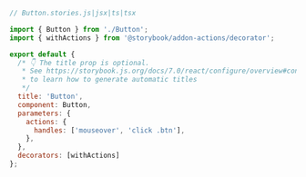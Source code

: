 ```js
// Button.stories.js|jsx|ts|tsx

import { Button } from './Button';
import { withActions } from '@storybook/addon-actions/decorator';

export default {
  /* 👇 The title prop is optional.
   * See https://storybook.js.org/docs/7.0/react/configure/overview#configure-story-loading
   * to learn how to generate automatic titles
   */
  title: 'Button',
  component: Button,
  parameters: {
    actions: {
      handles: ['mouseover', 'click .btn'],
    },
  },
  decorators: [withActions]
};
```